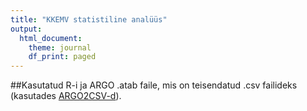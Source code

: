 ```yaml
---
title: "KKEMV statistiline analüüs"
output:
  html_document:
    theme: journal
    df_print: paged
---
```

##Kasutatud R-i ja ARGO .atab faile, mis on teisendatud .csv failideks (kasutades [ARGO2CSV-d](https://carlmartinkeerberg.github.io/WebSite/argo2csv.html)).